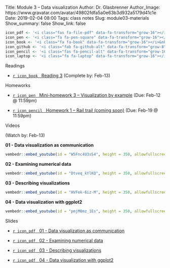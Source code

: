 Title: Module 3 – Data visualization
Author: Dr. Glasbrenner
Author_Image: https://www.gravatar.com/avatar/49802fdfa5a0e63b3d932a5179d41c1e
Date: 2019-02-04 08:00
Tags: class notes
Slug: module03-materials
Show_summary: false
Show_link: false

```r
icon_pdf <- '<i class="fas fa-file-pdf" data-fa-transform="grow-16"></i>&nbsp;'
icon_pen <- '<i class="fa fa-pen-square" data-fa-transform="grow-16"></i>&nbsp;'
icon_book <- '<i class="fa fa-book" data-fa-transform="grow-16"></i>&nbsp;'
icon_github <- '<i class="fab fa-github-alt" data-fa-transform="grow-8"></i>&nbsp;'
icon_pencil <- '<i class="fas fa-pencil-alt" data-fa-transform="grow-16"></i>&nbsp;'
icon_laptop <- '<i class="fa fa-laptop" data-fa-transform="grow-16"></i>&nbsp;'
```

[Readings]{.h2}

::: {.no-bullets}
*   [`r icon_book` &nbsp; [Reading 3]{.card-downloads-format}][reading03] (Complete by: Feb-13)
:::

<div style="margin-bottom: 1em"></div>

[Homeworks]{.h2}

::: {.no-bullets}
*   [`r icon_pen` &nbsp; [Mini-homework 3 -- Visualization by example]{.card-downloads-format}][mini-homework03] (Due: Feb-12 @ 11:59pm)

*   [`r icon_pencil` &nbsp; [Homework 1 -- Rail trail (coming soon)]{.card-downloads-format}][homework01] (Due: Feb-19 @ 11:59pm)
:::

<div style="margin-bottom: 1em"></div>

[Videos]{.h2}

(Watch by: Feb-13)

**01 - Data visualization as communication**

```r
vembedr::embed_youtube(id = "W5Fnc4U3sS4", height = 350, allowfullscreen = TRUE, frameborder = 0)
```

**02 - Examining numerical data**

```r
vembedr::embed_youtube(id = "Dtveq_kYlKQ", height = 350, allowfullscreen = TRUE, frameborder = 0)
```

**03 - Describing visualizations**

```r
vembedr::embed_youtube(id = "HVFek-6iz-M", height = 350, allowfullscreen = TRUE, frameborder = 0)
```

**04 - Data visualization with ggplot2**

```r
vembedr::embed_youtube(id = "pmjM0mz_1Es", height = 350, allowfullscreen = TRUE, frameborder = 0)
```

[Slides]{.h2}

::: {.no-bullets}
*   [`r icon_pdf` &nbsp; [01 - Data visualization as communication]{.card-downloads-format}][slides-01]

*   [`r icon_pdf` &nbsp; [02 - Examining numerical data]{.card-downloads-format}][slides-02]

*   [`r icon_pdf` &nbsp; [03 - Describing visualizations]{.card-downloads-format}][slides-03]

*   [`r icon_pdf` &nbsp; [04 - Data visualization with ggplot2]{.card-downloads-format}][slides-04]
:::

[slides-01]:        /doc/data_visualization_01_data_visualization_as_communication.pdf
[slides-02]:        /doc/data_visualization_02_examining_numerical_data.pdf
[slides-03]:        /doc/data_visualization_03_describing_visualizations.pdf
[slides-04]:        /doc/data_visualization_04_data_visualization_with_ggplot2.pdf
[reading03]:        /assignments/reading03/
[homework01]:       /assignments/homework-1/
[mini-homework03]:  /assignments/minihw03-visualization-by-example/
